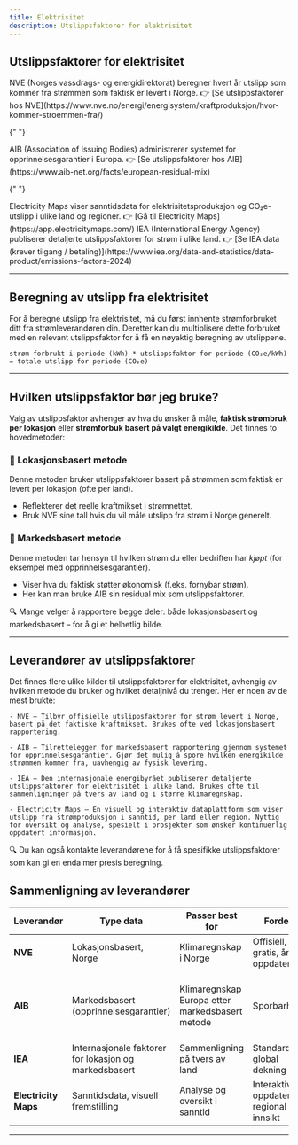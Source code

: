 ```yaml
---
title: Elektrisitet
description: Utslippsfaktorer for elektrisitet
---
```


## Utslippsfaktorer for elektrisitet


<CardGrid>
  <Card title="NVE" icon="star">
    NVE (Norges vassdrags- og energidirektorat) beregner hvert år utslipp som kommer fra strømmen som faktisk er levert i Norge.  
    👉 [Se utslippsfaktorer hos NVE](https://www.nve.no/energi/energisystem/kraftproduksjon/hvor-kommer-stroemmen-fra/)
  </Card>

{" "}

<Card title="AIB" icon="star">
  AIB (Association of Issuing Bodies) administrerer systemet for
  opprinnelsesgarantier i Europa. 👉 [Se utslippsfaktorer hos
  AIB](https://www.aib-net.org/facts/european-residual-mix)
</Card>

{" "}

<Card title="Electricity Maps" icon="star">
  Electricity Maps viser sanntidsdata for elektrisitetsproduksjon og
  CO₂e-utslipp i ulike land og regioner. 👉 [Gå til Electricity
  Maps](https://app.electricitymaps.com/)
</Card>

  <Card title="IEA" icon="star">
    IEA (International Energy Agency) publiserer detaljerte utslippsfaktorer for strøm i ulike land.
    👉 [Se IEA data (krever tilgang / betaling)](https://www.iea.org/data-and-statistics/data-product/emissions-factors-2024)
  </Card>
</CardGrid>

---

## Beregning av utslipp fra elektrisitet

For å beregne utslipp fra elektrisitet, må du først innhente strømforbruket ditt fra strømleverandøren din.
Deretter kan du multiplisere dette forbruket med en relevant utslippsfaktor for å få en nøyaktig beregning av utslippene.

<Card title="Eksempel på beregning" icon="pencil">

`strøm forbrukt i periode (kWh) * utslippsfaktor for periode (CO₂e/kWh) = totale utslipp for periode (CO₂e)`

</Card>

---

## Hvilken utslippsfaktor bør jeg bruke?

Valg av utslippsfaktor avhenger av hva du ønsker å måle, **faktisk strømbruk per lokasjon** eller **strømforbuk basert på valgt energikilde**. Det finnes to hovedmetoder:

### 📍 Lokasjonsbasert metode

Denne metoden bruker utslippsfaktorer basert på strømmen som faktisk er levert per lokasjon (ofte per land).

- Reflekterer det reelle kraftmikset i strømnettet.
- Bruk NVE sine tall hvis du vil måle utslipp fra strøm i Norge generelt.

### 🧾 Markedsbasert metode

Denne metoden tar hensyn til hvilken strøm du eller bedriften har _kjøpt_ (for eksempel med opprinnelsesgarantier).

- Viser hva du faktisk støtter økonomisk (f.eks. fornybar strøm).
- Her kan man bruke AIB sin residual mix som utslippsfaktorer.


<Aside>
  🔍 Mange velger å rapportere begge deler: både lokasjonsbasert og
  markedsbasert – for å gi et helhetlig bilde.
</Aside>

---

## Leverandører av utslippsfaktorer

Det finnes flere ulike kilder til utslippsfaktorer for elektrisitet, avhengig av hvilken metode du bruker og hvilket detaljnivå du trenger. Her er noen av de mest brukte:

    - NVE – Tilbyr offisielle utslippsfaktorer for strøm levert i Norge, basert på det faktiske kraftmikset. Brukes ofte ved lokasjonsbasert rapportering.

    - AIB – Tilrettelegger for markedsbasert rapportering gjennom systemet for opprinnelsesgarantier. Gjør det mulig å spore hvilken energikilde strømmen kommer fra, uavhengig av fysisk levering.

    - IEA – Den internasjonale energibyrået publiserer detaljerte utslippsfaktorer for elektrisitet i ulike land. Brukes ofte til sammenligninger på tvers av land og i større klimaregnskap.

    - Electricity Maps – En visuell og interaktiv dataplattform som viser utslipp fra strømproduksjon i sanntid, per land eller region. Nyttig for oversikt og analyse, spesielt i prosjekter som ønsker kontinuerlig oppdatert informasjon.

<Aside type="tip">
  🔍 Du kan også kontakte leverandørene for å få spesifikke utslippsfaktorer som
  kan gi en enda mer presis beregning.
</Aside>

## Sammenligning av leverandører

| Leverandør           | Type data                                             | Passer best for                                 | Fordeler                                | Begrensninger                                                                  |
| -------------------- | ----------------------------------------------------- | ----------------------------------------------- | --------------------------------------- | ------------------------------------------------------------------------------ |
| **NVE**              | Lokasjonsbasert, Norge                                | Klimaregnskap i Norge                           | Offisiell, gratis, årlig oppdatering    | Kun Norge, ikke sanntid                                                        |
| **AIB**              | Markedsbasert (opprinnelsesgarantier)                 | Klimaregnskap Europa etter markedsbasert metode | Sporbarhet                              | De har tall for produksjonsmiks men anbefales ikke for lokasjonsbasert utslipp |
| **IEA**              | Internasjonale faktorer for lokasjon og markedsbasert | Sammenligning på tvers av land                  | Standardisert, global dekning           | Kostnad, ikke sanntidsdata                                                     |
| **Electricity Maps** | Sanntidsdata, visuell fremstilling                    | Analyse og oversikt i sanntid                   | Interaktiv, oppdatert, regional innsikt | Kan variere i detaljnivå og metode                                             |

---
